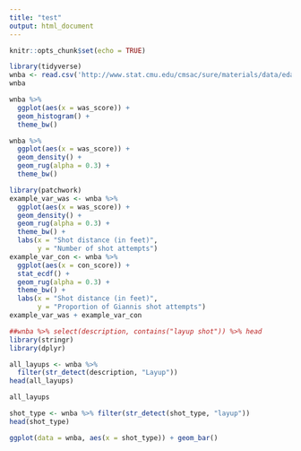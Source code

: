 ```yaml
---
title: "test"
output: html_document
---
```


```r
knitr::opts_chunk$set(echo = TRUE)
```


```r
library(tidyverse)
wnba <- read.csv('http://www.stat.cmu.edu/cmsac/sure/materials/data/eda_projects/wnba_championship_game_five.csv')
wnba
```
```r
wnba %>%
  ggplot(aes(x = was_score)) +
  geom_histogram() +
  theme_bw()
```
```r
wnba %>%
  ggplot(aes(x = was_score)) + 
  geom_density() +
  geom_rug(alpha = 0.3) +
  theme_bw()
```
```r
library(patchwork)
example_var_was <- wnba %>%
  ggplot(aes(x = was_score)) + 
  geom_density() +
  geom_rug(alpha = 0.3) +
  theme_bw() +
  labs(x = "Shot distance (in feet)",
       y = "Number of shot attempts")
example_var_con <- wnba %>%
  ggplot(aes(x = con_score)) + 
  stat_ecdf() +
  geom_rug(alpha = 0.3) +
  theme_bw() +
  labs(x = "Shot distance (in feet)",
       y = "Proportion of Giannis shot attempts")
example_var_was + example_var_con
```
```r
##wnba %>% select(description, contains("layup shot")) %>% head
library(stringr)
library(dplyr)

all_layups <- wnba %>%
  filter(str_detect(description, "Layup"))
head(all_layups)
```

```r
all_layups
```

```r
shot_type <- wnba %>% filter(str_detect(shot_type, "layup"))
head(shot_type)
```

```r
ggplot(data = wnba, aes(x = shot_type)) + geom_bar()
```

